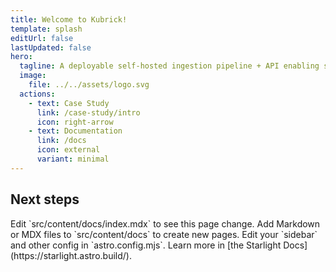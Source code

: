 ```yaml
---
title: Welcome to Kubrick!
template: splash
editUrl: false
lastUpdated: false
hero:
  tagline: A deployable self-hosted ingestion pipeline + API enabling semantic search over video
  image:
    file: ../../assets/logo.svg
  actions:
    - text: Case Study
      link: /case-study/intro
      icon: right-arrow
    - text: Documentation
      link: /docs
      icon: external
      variant: minimal
---
```



## Next steps
<div>
  <CardGrid stagger>
    <Card title="Update content" icon="pencil">
      Edit `src/content/docs/index.mdx` to see this page change.
    </Card>
    <Card title="Add new content" icon="add-document">
      Add Markdown or MDX files to `src/content/docs` to create new pages.
    </Card>
    <Card title="Configure your site" icon="setting">
      Edit your `sidebar` and other config in `astro.config.mjs`.
    </Card>
    <Card title="Read the docs" icon="open-book">
      Learn more in [the Starlight Docs](https://starlight.astro.build/).
    </Card>
  </CardGrid>
</div>
